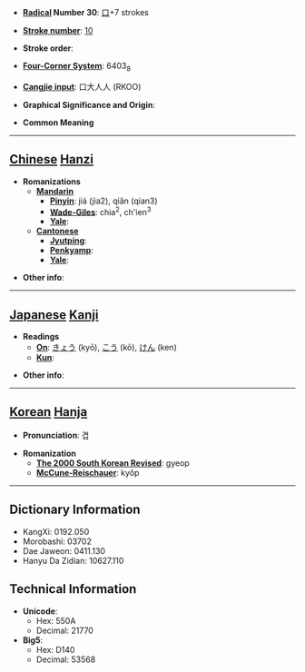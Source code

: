 * '''[[Wiktionary:Chinese radical index| Radical]] Number 30''': [[Wiktionary:Chinese radical index 口|口]]+7 strokes

* '''[[Wiktionary:Chinese total strokes index|Stroke number]]''': [[Wiktionary:Chinese total strokes index 10|10]]

* '''Stroke order''': 

* '''[[Wiktionary:Chinese four corner index|Four-Corner System]]''': 6403<sub>8</sub>

* '''[[Wiktionary:Chinese Cangjie index|Cangjie input]]''': 口大人人 (RKOO)

* '''Graphical Significance and Origin''': 

* '''Common Meaning'''

----

== [[Chinese]] [[Hanzi]] ==

* '''Romanizations'''
** '''[[Mandarin]]'''
*** '''[[Pinyin]]''': jiá (jia2), qiǎn (qian3)
*** '''[[Wade-Giles]]''': chia<sup>2</sup>, ch'ien<sup>3</sup>
*** '''[[Yale]]''': 
** '''[[Cantonese]]'''
*** '''[[Jyutping]]''':
*** '''[[Penkyamp]]''': 
*** '''[[Yale]]''': 

* '''Other info''': 

----

== [[Japanese]] [[Kanji]] ==

* '''Readings'''
** '''[[On]]''': [[きょう]] (kyō), [[こう]] (kō), [[けん]] (ken)
** '''[[Kun]]''': 

* '''Other info''':  

----

== [[Korean]] [[Hanja]] ==

* '''Pronunciation''': 겹

* '''Romanization'''
** '''[[The 2000 South Korean Revised Romanization|The 2000 South Korean Revised]]''': gyeop
** '''[[McCune-Reischauer]]''': kyŏp

----

== Dictionary Information ==

* KangXi: 0192.050
* Morobashi: 03702
* Dae Jaweon: 0411.130
* Hanyu Da Zidian: 10627.110

== Technical Information ==

* '''Unicode''':
** Hex: 550A
** Decimal: 21770
* '''Big5''':
** Hex: D140
** Decimal: 53568